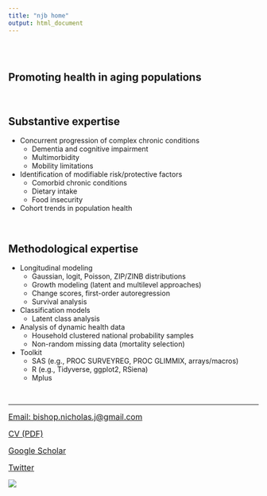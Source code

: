 ```yaml
---
title: "njb home"
output: html_document
---
```


```{=html}
<style type="text/css">
.title {
  display: none;
}

#getting-started img {
  margin-right: 10px;
}

</style>
```
<div class="row" style="padding-top: 30px;">

::: col-sm-6

# Promoting health in aging populations  

&nbsp;

## Substantive expertise

* Concurrent progression of complex chronic conditions
  + Dementia and cognitive impairment
  + Multimorbidity
  + Mobility limitations

* Identification of modifiable risk/protective factors 
  + Comorbid chronic conditions
  + Dietary intake 
  + Food insecurity

* Cohort trends in population health

&nbsp;

## Methodological expertise

* Longitudinal modeling 
  + Gaussian, logit, Poisson, ZIP/ZINB distributions 
  + Growth modeling (latent and multilevel approaches)
  + Change scores, first-order autoregression
  + Survival analysis

* Classification models
  + Latent class analysis

* Analysis of dynamic health data 
  + Household clustered national probability samples
  + Non-random missing data (mortality selection)

* Toolkit
  + SAS (e.g., PROC SURVEYREG, PROC GLIMMIX, arrays/macros)
  + R (e.g., Tidyverse, ggplot2, RSiena)
  + Mplus
  
&nbsp; 
&nbsp;

***

<a href = "Email: bishop.nicholas.j@gmail.com" style="font-size: 16px;" >
  Email: bishop.nicholas.j@gmail.com </a>
  
<a href = "https://github.com/drnjbishop/home/blob/f9cf7b4ccd3e0a695e0eaa62d7e83b9f937b7d84/docs/CV.pdf" style="font-size: 16px;" >
  CV (PDF) </a>
  
<a href = "https://scholar.google.com/citations?user=XhMzoO8AAAAJ&hl=en" style="font-size: 16px;" >
  Google Scholar </a>
  
<a href="https://twitter.com/drnjbishop?ref_src=twsrc%5Etfw" style="font-size: 16px;" >
  Twitter </a>

:::

::: col-sm-6

<!-- <a href = "https://crumplab.github.io"> -->

![](images/mountain_2_opt.jpeg) </a>
:::




